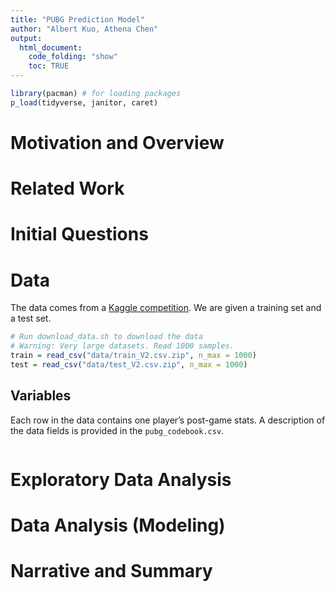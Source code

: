 ```yaml
---
title: "PUBG Prediction Model"
author: "Albert Kuo, Athena Chen"
output: 
  html_document:
    code_folding: "show"
    toc: TRUE
---
```


```r
library(pacman) # for loading packages
p_load(tidyverse, janitor, caret)
```

# Motivation and Overview

# Related Work

# Initial Questions

# Data

The data comes from a [Kaggle competition](https://www.kaggle.com/c/pubg-finish-placement-prediction). We are given a training set and a test set.

```r
# Run download_data.sh to download the data
# Warning: Very large datasets. Read 1000 samples.
train = read_csv("data/train_V2.csv.zip", n_max = 1000)
test = read_csv("data/test_V2.csv.zip", n_max = 1000)
```

## Variables

Each row in the data contains one player's post-game stats. A description of the data fields is provided in the `pubg_codebook.csv`. 

```r

```


# Exploratory Data Analysis

# Data Analysis (Modeling)

# Narrative and Summary

